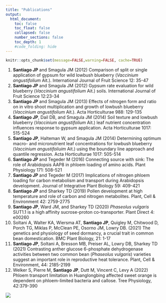```yaml
---
title: "Publications"
output:
  html_document:
    toc: false
    toc_float: false
    collapsed: false
    number_sections: false
    toc_depth: 1
    #code_folding: hide
---
```


```r
knitr::opts_chunk$set(message=FALSE,warning=FALSE, cache=TRUE)
```

1.	**Santiago JP** and Smagula JM (2012) Comparison of split or single application of gypsum for wild lowbush blueberry (*Vaccinium angustifolium* Ait.). International Journal of Fruit Science 12: 35-47
2.	**Santiago JP** and Smagula JM (2012) Gypsum rate evaluation for wild blueberry (*Vaccinium angustifolium* Ait.) soils. International Journal of Fruit Science 12:23-34
3.	**Santiago JP** and Smagula JM (2013) Effects of nitrogen form and ratio on in vitro shoot multiplication and growth of lowbush blueberry (*Vaccinium angustifolium* Ait.). Acta Horticulturae 988: 129-135
4.	**Santiago JP**, Dail DB, and Smagula JM (2014) Soil texture and lowbush blueberry (*Vaccinium angustifolium* Ait.) leaf nutrient concentration influences response to gypsum application. Acta Horticulturae 1017: 515-524
5.	**Santiago JP**, Halteman W, and Smagula JM (2014) Determining optimum macro- and micronutrient leaf concentrations for lowbush blueberry (*Vaccinium angustifoliuim* Ait.) using the boundary line approach and quantile regression. Acta Horticulturae 1017: 505-514 
6.	**Santiago JP** and Tegeder M (2016) Connecting source with sink: The role of Arabidopsis AAP8 in phloem loading of amino acids. Plant Physiology 171: 508-521 
7.	**Santiago JP** and Tegeder M (2017) Implications of nitrogen phloem loading for carbon metabolism and transport during Arabidopsis development. Journal of Integrative Plant Biology 59: 409-421 
8.	**Santiago JP** and Sharkey TD (2019) Pollen development at high temperature and role of carbon and nitrogen metabolites. Plant, Cell & Environment 42: 2759-2775
9.	**Santiago JP**, Ward JM, and Sharkey TD (2020) *Phaseolus vulgaris* SUT1.1 is a high affinity sucrose-proton co-transporter. Plant Direct 4: e00260
10.	Soltani A, Walter KA, Wiersma AT, **Santiago JP**, Quigley M, Chitwood D, Porch TG, Miklas P, McClean PE, Osorno JM, Lowry DB. (2021) The genetics and physiology of seed dormancy, a crucial trait in common bean domestication. BMC Plant Biology, 21: 1-17
11.	**Santiago JP**, Soltani A, Bresson MB, Preiser AL, Lowry DB, Sharkey TD (2021) Contrasting anther glucose 6-phosphate dehydrogenase activities between two common bean (*Phaseolus vulgaris*) varieties suggest an important role in reproductive heat tolerance. Plant, Cell & Environment, 44: 2185-2199
12.	Welker S, Pierre M, **Santiago JP**, Dutt M, Vincent C, Levy A (2022) Phloem transport limitation in Huanglongbing affected sweet orange is dependent on phloem-limited bacteria and callose. Tree Physiology, 42:379-390


![](images/Journals.png)



